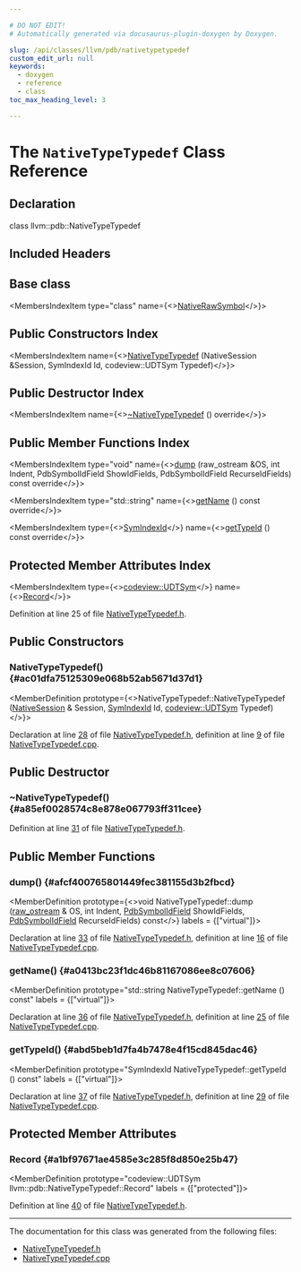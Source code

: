 ```yaml
---

# DO NOT EDIT!
# Automatically generated via docusaurus-plugin-doxygen by Doxygen.

slug: /api/classes/llvm/pdb/nativetypetypedef
custom_edit_url: null
keywords:
  - doxygen
  - reference
  - class
toc_max_heading_level: 3

---
```





# The `NativeTypeTypedef` Class Reference

<DoxygenPage pluginConfig={pluginConfig}>



## Declaration

<CodeBlock>class llvm::pdb::NativeTypeTypedef</CodeBlock>

## Included Headers

<IncludesList>
<IncludesListItem
  filePath="llvm/DebugInfo/PDB/Native/NativeTypeTypedef.h"
  permalink="/docs/api/files/include/include/llvm/include/llvm/debuginfo/include/llvm/debuginfo/pdb/include/llvm/debuginfo/pdb/native/nativetypetypedef-h"
  isLocal="true" />
</IncludesList>

## Base class

<MembersIndex>

<MembersIndexItem
  type="class"
  name={<><a href="/docs/api/classes/llvm/pdb/nativerawsymbol">NativeRawSymbol</a></>}>
</MembersIndexItem>

</MembersIndex>

## Public Constructors Index

<MembersIndex>

<MembersIndexItem
  name={<><a href="#ac01dfa75125309e068b52ab5671d37d1">NativeTypeTypedef</a> (NativeSession &amp;Session, SymIndexId Id, codeview::UDTSym Typedef)</>}>
</MembersIndexItem>

</MembersIndex>

## Public Destructor Index

<MembersIndex>

<MembersIndexItem
  name={<><a href="#a85ef0028574c8e878e067793ff311cee">~NativeTypeTypedef</a> () override</>}>
</MembersIndexItem>

</MembersIndex>

## Public Member Functions Index

<MembersIndex>

<MembersIndexItem
  type="void"
  name={<><a href="#afcf400765801449fec381155d3b2fbcd">dump</a> (raw&#95;ostream &amp;OS, int Indent, PdbSymbolIdField ShowIdFields, PdbSymbolIdField RecurseIdFields) const override</>}>
</MembersIndexItem>

<MembersIndexItem
  type="std::string"
  name={<><a href="#a0413bc23f1dc46b81167086ee8c07606">getName</a> () const override</>}>
</MembersIndexItem>

<MembersIndexItem
  type={<><a href="/docs/api/namespaces/llvm/pdb/#a0d95a0af7fff523a0a4bfb7f6b578d12">SymIndexId</a></>}
  name={<><a href="#abd5beb1d7fa4b7478e4f15cd845dac46">getTypeId</a> () const override</>}>
</MembersIndexItem>

</MembersIndex>

## Protected Member Attributes Index

<MembersIndex>

<MembersIndexItem
  type={<><a href="/docs/api/classes/llvm/codeview/udtsym">codeview::UDTSym</a></>}
  name={<><a href="#a1bf97671ae4585e3c285f8d850e25b47">Record</a></>}>
</MembersIndexItem>

</MembersIndex>


Definition at line 25 of file <a href="/docs/api/files/include/include/llvm/include/llvm/debuginfo/include/llvm/debuginfo/pdb/include/llvm/debuginfo/pdb/native/nativetypetypedef-h">NativeTypeTypedef.h</a>.

<SectionDefinition>

## Public Constructors

### NativeTypeTypedef() {#ac01dfa75125309e068b52ab5671d37d1}

<MemberDefinition
  prototype={<>NativeTypeTypedef::NativeTypeTypedef (<a href="/docs/api/classes/llvm/pdb/nativesession">NativeSession</a> &amp; Session, <a href="/docs/api/namespaces/llvm/pdb/#a0d95a0af7fff523a0a4bfb7f6b578d12">SymIndexId</a> Id, <a href="/docs/api/classes/llvm/codeview/udtsym">codeview::UDTSym</a> Typedef)</>}>

Declaration at line <a href="/docs/api/files/include/include/llvm/include/llvm/debuginfo/include/llvm/debuginfo/pdb/include/llvm/debuginfo/pdb/native/nativetypetypedef-h/#l00028">28</a> of file <a href="/docs/api/files/include/include/llvm/include/llvm/debuginfo/include/llvm/debuginfo/pdb/include/llvm/debuginfo/pdb/native/nativetypetypedef-h">NativeTypeTypedef.h</a>, definition at line <a href="/docs/api/files/lib/lib/debuginfo/lib/debuginfo/pdb/lib/debuginfo/pdb/native/nativetypetypedef-cpp/#l00009">9</a> of file <a href="/docs/api/files/lib/lib/debuginfo/lib/debuginfo/pdb/lib/debuginfo/pdb/native/nativetypetypedef-cpp">NativeTypeTypedef.cpp</a>.
</MemberDefinition>

</SectionDefinition>

<SectionDefinition>

## Public Destructor

### ~NativeTypeTypedef() {#a85ef0028574c8e878e067793ff311cee}

<MemberDefinition
  prototype="NativeTypeTypedef::~NativeTypeTypedef ()">

Definition at line <a href="/docs/api/files/include/include/llvm/include/llvm/debuginfo/include/llvm/debuginfo/pdb/include/llvm/debuginfo/pdb/native/nativetypetypedef-h/#l00031">31</a> of file <a href="/docs/api/files/include/include/llvm/include/llvm/debuginfo/include/llvm/debuginfo/pdb/include/llvm/debuginfo/pdb/native/nativetypetypedef-h">NativeTypeTypedef.h</a>.
</MemberDefinition>

</SectionDefinition>

<SectionDefinition>

## Public Member Functions

### dump() {#afcf400765801449fec381155d3b2fbcd}

<MemberDefinition
  prototype={<>void NativeTypeTypedef::dump (<a href="/docs/api/classes/llvm/raw-ostream">raw&#95;ostream</a> &amp; OS, int Indent, <a href="/docs/api/namespaces/llvm/pdb/#a952cb7401a07c49e2879fbfc92f0dc2c">PdbSymbolIdField</a> ShowIdFields, <a href="/docs/api/namespaces/llvm/pdb/#a952cb7401a07c49e2879fbfc92f0dc2c">PdbSymbolIdField</a> RecurseIdFields) const</>}
  labels = {["virtual"]}>

Declaration at line <a href="/docs/api/files/include/include/llvm/include/llvm/debuginfo/include/llvm/debuginfo/pdb/include/llvm/debuginfo/pdb/native/nativetypetypedef-h/#l00033">33</a> of file <a href="/docs/api/files/include/include/llvm/include/llvm/debuginfo/include/llvm/debuginfo/pdb/include/llvm/debuginfo/pdb/native/nativetypetypedef-h">NativeTypeTypedef.h</a>, definition at line <a href="/docs/api/files/lib/lib/debuginfo/lib/debuginfo/pdb/lib/debuginfo/pdb/native/nativetypetypedef-cpp/#l00016">16</a> of file <a href="/docs/api/files/lib/lib/debuginfo/lib/debuginfo/pdb/lib/debuginfo/pdb/native/nativetypetypedef-cpp">NativeTypeTypedef.cpp</a>.
</MemberDefinition>

### getName() {#a0413bc23f1dc46b81167086ee8c07606}

<MemberDefinition
  prototype="std::string NativeTypeTypedef::getName () const"
  labels = {["virtual"]}>

Declaration at line <a href="/docs/api/files/include/include/llvm/include/llvm/debuginfo/include/llvm/debuginfo/pdb/include/llvm/debuginfo/pdb/native/nativetypetypedef-h/#l00036">36</a> of file <a href="/docs/api/files/include/include/llvm/include/llvm/debuginfo/include/llvm/debuginfo/pdb/include/llvm/debuginfo/pdb/native/nativetypetypedef-h">NativeTypeTypedef.h</a>, definition at line <a href="/docs/api/files/lib/lib/debuginfo/lib/debuginfo/pdb/lib/debuginfo/pdb/native/nativetypetypedef-cpp/#l00025">25</a> of file <a href="/docs/api/files/lib/lib/debuginfo/lib/debuginfo/pdb/lib/debuginfo/pdb/native/nativetypetypedef-cpp">NativeTypeTypedef.cpp</a>.
</MemberDefinition>

### getTypeId() {#abd5beb1d7fa4b7478e4f15cd845dac46}

<MemberDefinition
  prototype="SymIndexId NativeTypeTypedef::getTypeId () const"
  labels = {["virtual"]}>

Declaration at line <a href="/docs/api/files/include/include/llvm/include/llvm/debuginfo/include/llvm/debuginfo/pdb/include/llvm/debuginfo/pdb/native/nativetypetypedef-h/#l00037">37</a> of file <a href="/docs/api/files/include/include/llvm/include/llvm/debuginfo/include/llvm/debuginfo/pdb/include/llvm/debuginfo/pdb/native/nativetypetypedef-h">NativeTypeTypedef.h</a>, definition at line <a href="/docs/api/files/lib/lib/debuginfo/lib/debuginfo/pdb/lib/debuginfo/pdb/native/nativetypetypedef-cpp/#l00029">29</a> of file <a href="/docs/api/files/lib/lib/debuginfo/lib/debuginfo/pdb/lib/debuginfo/pdb/native/nativetypetypedef-cpp">NativeTypeTypedef.cpp</a>.
</MemberDefinition>

</SectionDefinition>

<SectionDefinition>

## Protected Member Attributes

### Record {#a1bf97671ae4585e3c285f8d850e25b47}

<MemberDefinition
  prototype="codeview::UDTSym llvm::pdb::NativeTypeTypedef::Record"
  labels = {["protected"]}>

Definition at line <a href="/docs/api/files/include/include/llvm/include/llvm/debuginfo/include/llvm/debuginfo/pdb/include/llvm/debuginfo/pdb/native/nativetypetypedef-h/#l00040">40</a> of file <a href="/docs/api/files/include/include/llvm/include/llvm/debuginfo/include/llvm/debuginfo/pdb/include/llvm/debuginfo/pdb/native/nativetypetypedef-h">NativeTypeTypedef.h</a>.
</MemberDefinition>

</SectionDefinition>

<hr/>

The documentation for this class was generated from the following files:

<ul>
<li><a href="/docs/api/files/include/include/llvm/include/llvm/debuginfo/include/llvm/debuginfo/pdb/include/llvm/debuginfo/pdb/native/nativetypetypedef-h">NativeTypeTypedef.h</a></li>
<li><a href="/docs/api/files/lib/lib/debuginfo/lib/debuginfo/pdb/lib/debuginfo/pdb/native/nativetypetypedef-cpp">NativeTypeTypedef.cpp</a></li>
</ul>

</DoxygenPage>
